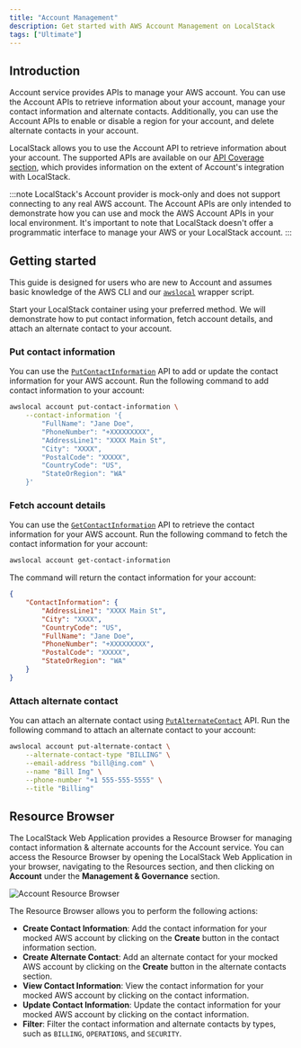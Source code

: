 ```yaml
---
title: "Account Management"
description: Get started with AWS Account Management on LocalStack
tags: ["Ultimate"]
---
```



## Introduction

Account service provides APIs to manage your AWS account.
You can use the Account APIs to retrieve information about your account, manage your contact information and alternate contacts.
Additionally, you can use the Account APIs to enable or disable a region for your account, and delete alternate contacts in your account.

LocalStack allows you to use the Account API to retrieve information about your account.
The supported APIs are available on our [API Coverage section](#api-coverage), which provides information on the extent of Account's integration with LocalStack.

:::note
LocalStack's Account provider is mock-only and does not support connecting to any real AWS account.
The Account APIs are only intended to demonstrate how you can use and mock the AWS Account APIs in your local environment.
It's important to note that LocalStack doesn't offer a programmatic interface to manage your AWS or your LocalStack account.
:::

## Getting started

This guide is designed for users who are new to Account and assumes basic knowledge of the AWS CLI and our [`awslocal`](https://github.com/localstack/awscli-local) wrapper script.

Start your LocalStack container using your preferred method.
We will demonstrate how to put contact information, fetch account details, and attach an alternate contact to your account.

### Put contact information

You can use the [`PutContactInformation`](https://docs.aws.amazon.com/accounts/latest/reference/API_PutContactInformation.html) API to add or update the contact information for your AWS account.
Run the following command to add contact information to your account:

```bash
awslocal account put-contact-information \
    --contact-information '{
        "FullName": "Jane Doe",
        "PhoneNumber": "+XXXXXXXXX",
        "AddressLine1": "XXXX Main St",
        "City": "XXXX",
        "PostalCode": "XXXXX",
        "CountryCode": "US",
        "StateOrRegion": "WA"
    }'
```

### Fetch account details

You can use the [`GetContactInformation`](https://docs.aws.amazon.com/accounts/latest/reference/API_GetContactInformation.html) API to retrieve the contact information for your AWS account.
Run the following command to fetch the contact information for your account:

```bash
awslocal account get-contact-information
```

The command will return the contact information for your account:

```json
{
    "ContactInformation": {
        "AddressLine1": "XXXX Main St",
        "City": "XXXX",
        "CountryCode": "US",
        "FullName": "Jane Doe",
        "PhoneNumber": "+XXXXXXXXX",
        "PostalCode": "XXXXX",
        "StateOrRegion": "WA"
    }
}
```

### Attach alternate contact

You can attach an alternate contact using [`PutAlternateContact`](https://docs.aws.amazon.com/accounts/latest/reference/API_PutAlternateContact.html) API.
Run the following command to attach an alternate contact to your account:

```bash
awslocal account put-alternate-contact \
    --alternate-contact-type "BILLING" \
    --email-address "bill@ing.com" \
    --name "Bill Ing" \
    --phone-number "+1 555-555-5555" \
    --title "Billing"
```

## Resource Browser

The LocalStack Web Application provides a Resource Browser for managing contact information & alternate accounts for the Account service.
You can access the Resource Browser by opening the LocalStack Web Application in your browser, navigating to the Resources section, and then clicking on **Account** under the **Management & Governance** section.

![Account Resource Browser](/images/aws/account-resource-browser.png)

The Resource Browser allows you to perform the following actions:

* **Create Contact Information**: Add the contact information for your mocked AWS account by clicking on the **Create** button in the contact information section.
* **Create Alternate Contact**: Add an alternate contact for your mocked AWS account by clicking on the **Create** button in the alternate contacts section.
* **View Contact Information**: View the contact information for your mocked AWS account by clicking on the contact information.
* **Update Contact Information**: Update the contact information for your mocked AWS account by clicking on the contact information.
* **Filter**: Filter the contact information and alternate contacts by types, such as `BILLING`, `OPERATIONS`, and `SECURITY`.
